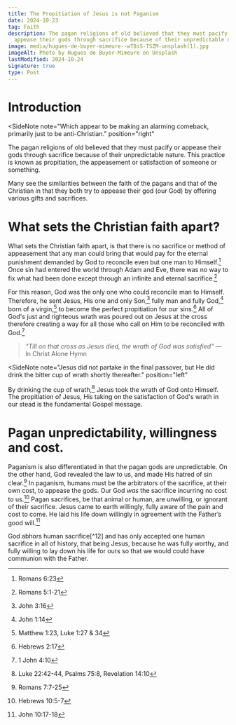 ```yaml
---
title: The Propitiation of Jesus is not Paganism
date: 2024-10-23
tag: Faith
description: The pagan religions of old believed that they must pacify or
  appease their gods through sacrifice because of their unpredictable nature.
image: media/hugues-de-buyer-mimeure--wT0iS-TSZM-unsplash(1).jpg
imageAlt: Photo by Hugues de Buyer-Mimeure on Unsplash
lastModified: 2024-10-24
signature: true
type: Post
---
```


# Introduction

<SideNote
  note="Which appear to be making an alarming comeback, primarily just to be anti-Christian."
  position="right"
>
  The pagan religions of old believed that they must pacify or appease their
  gods through sacrifice because of their unpredictable nature. This practice is
  known as propitiation, the appeasement or satisfaction of someone or
  something.
</SideNote>

<Definition
  word="Propitiation"
  meaning="The act of gaining or regaining the favor or goodwill of someone or something."
  type="noun"
/>

Many see the similarities between the faith of the pagans and that of the Christian in that they both try to appease their god (our God) by offering various gifts and sacrifices.

# What sets the Christian faith apart?

What sets the Christian faith apart, is that there is no sacrifice or method of appeasement that any man could bring that would pay for the eternal punishment demanded by God to reconcile even but one man to Himself.[^1] Once sin had entered the world through Adam and Eve, there was no way to fix what had been done except through an infinite and eternal sacrifice.[^2]

For this reason, God was the only one who could reconcile man to Himself. Therefore, he sent Jesus, His one and only Son,[^3] fully man and fully God,[^4] born of a virgin,[^5] to become the perfect propitiation for our sins.[^6] All of God's just and righteous wrath was poured out on Jesus at the cross therefore creating a way for all those who call on Him to be reconciled with God.[^7]

> _“Till on that cross as Jesus died, the wrath of God was satisfied”_ — In Christ Alone Hymn

<SideNote
  note="Jesus did not partake in the final passover, but He did drink the bitter cup of wrath shortly thereafter."
  position="left"
>
  By drinking the cup of wrath,[^8] Jesus took the wrath of God onto Himself.
  The propitiation of Jesus, His taking on the satisfaction of God's wrath in
  our stead is the fundamental Gospel message.
</SideNote>

# Pagan unpredictability, willingness and cost.

Paganism is also differentiated in that the pagan gods are unpredictable. On the other hand, God revealed the law to us, and made His hatred of sin clear.[^9] In paganism, humans must be the arbitrators of the sacrifice, at their own cost, to appease the gods. Our God _was_ the sacrifice incurring no cost to us.[^10] Pagan sacrifices, be that animal or human, are unwilling, or ignorant of their sacrifice. Jesus came to earth willingly, fully aware of the pain and cost to come. He laid his life down willingly in agreement with the Father’s good will.[^11]

<SideNote note="Although it seems contradictory, it is in fact, entirely consistent. This was why it had to be Jesus, a sinless, perfect propitiation.">
  God abhors human sacrifice[^12] and has only accepted one human sacrifice in
  all of history, that being Jesus, because he was fully worthy, and fully
  willing to lay down his life for ours so that we would could have communion
  with the Father.
</SideNote>

[^1]: Romans 6:23

[^2]: Romans 5:1-21

[^3]: John 3:16

[^4]: John 1:14

[^5]: Matthew 1:23, Luke 1:27 & 34

[^6]: Hebrews 2:17

[^7]: 1 John 4:10

[^8]: Luke 22:42-44, Psalms 75:8, Revelation 14:10

[^9]: Romans 7:7-25

[^10]: Hebrews 10:5-7

[^11]: John 10:17-18

[^12]: Deuteronomy 12:31
